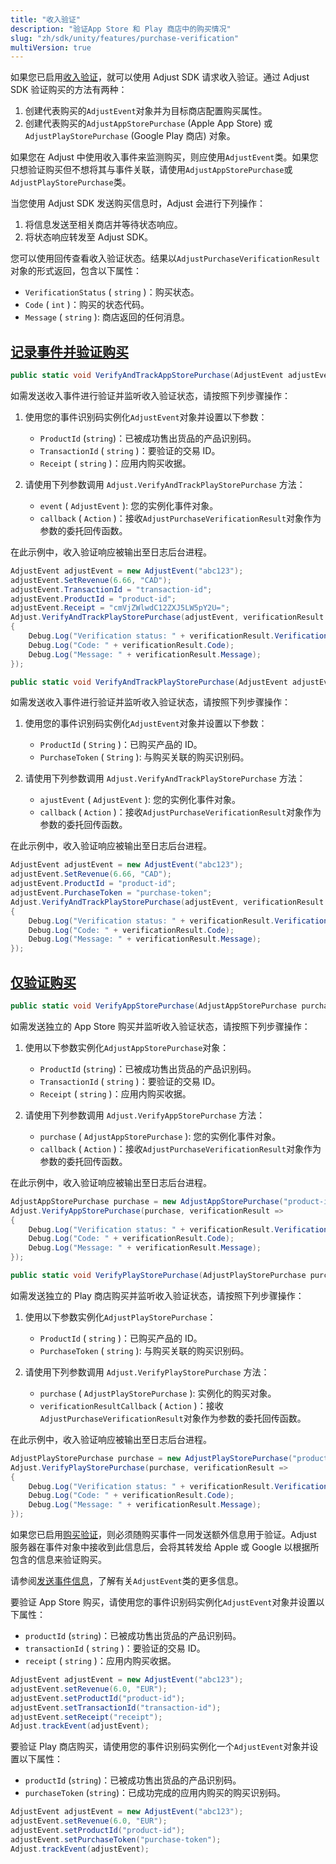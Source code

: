 ```yaml
---
title: "收入验证"
description: "验证App Store 和 Play 商店中的购买情况"
slug: "zh/sdk/unity/features/purchase-verification"
multiVersion: true
---
```


<SdkVersion version="v5">

如果您已启用[收入验证](https://help.adjust.com/zh/article/purchase-verification)，就可以使用 Adjust SDK 请求收入验证。通过 Adjust SDK 验证购买的方法有两种：

1. 创建代表购买的`AdjustEvent`对象并为目标商店配置购买属性。
2. 创建代表购买的`AdjustAppStorePurchase` \(Apple App Store\) 或`AdjustPlayStorePurchase` \(Google Play 商店\) 对象。

<Callout type="tip">

如果您在 Adjust 中使用收入事件来监测购买，则应使用`AdjustEvent`类。如果您只想验证购买但不想将其与事件关联，请使用`AdjustAppStorePurchase`或`AdjustPlayStorePurchase`类。

</Callout>

当您使用 Adjust SDK 发送购买信息时，Adjust 会进行下列操作：

1. 将信息发送至相关商店并等待状态响应。
2. 将状态响应转发至 Adjust SDK。

您可以使用回传查看收入验证状态。结果以`AdjustPurchaseVerificationResult`对象的形式返回，包含以下属性：

-  `VerificationStatus` \( `string` \)：购买状态。
-  `Code` \( `int` \)：购买的状态代码。
-  `Message` \( `string` \): 商店返回的任何消息。

## [记录事件并验证购买](record-event-and-verify-purchase)

<Tabs>
<Tab title="App Store" icon="StoreAppStore" sync="appstore">
<CodeBlock title="方法签名">

```cs
public static void VerifyAndTrackAppStorePurchase(AdjustEvent adjustEvent, Action<adjustpurchaseverificationresult> callback);
```

</CodeBlock>

如需发送收入事件进行验证并监听收入验证状态，请按照下列步骤操作：

1. 使用您的事件识别码实例化`AdjustEvent`对象并设置以下参数：

   -  `ProductId` \(`string`\)：已被成功售出货品的产品识别码。
   -  `TransactionId` \( `string` \)：要验证的交易 ID。
   -  `Receipt` \( `string` \)：应用内购买收据。

2. 请使用下列参数调用 `Adjust.VerifyAndTrackPlayStorePurchase` 方法：
   -  `event` \( `AdjustEvent` \): 您的实例化事件对象。
   -  `callback` \( `Action` \)：接收`AdjustPurchaseVerificationResult`对象作为参数的委托回传函数。

在此示例中，收入验证响应被输出至日志后台进程。

```cs
AdjustEvent adjustEvent = new AdjustEvent("abc123");
adjustEvent.SetRevenue(6.66, "CAD");
adjustEvent.TransactionId = "transaction-id";
adjustEvent.ProductId = "product-id";
adjustEvent.Receipt = "cmVjZWlwdC12ZXJ5LW5pY2U=";
Adjust.VerifyAndTrackPlayStorePurchase(adjustEvent, verificationResult =>
{
    Debug.Log("Verification status: " + verificationResult.VerificationStatus);
    Debug.Log("Code: " + verificationResult.Code);
    Debug.Log("Message: " + verificationResult.Message);
});
```

</Tab>
<Tab title="Google Play" icon="PlatformGooglePlay" sync="playstore">
<CodeBlock title="方法签名">

```cs
public static void VerifyAndTrackPlayStorePurchase(AdjustEvent adjustEvent,Action<adjustpurchaseverificationresult> verificationResultCallback);
```

</CodeBlock>

如需发送收入事件进行验证并监听收入验证状态，请按照下列步骤操作：

1. 使用您的事件识别码实例化`AdjustEvent`对象并设置以下参数：

   -  `ProductId` \( `String` \)：已购买产品的 ID。
   -  `PurchaseToken` \( `String` \): 与购买关联的购买识别码。

2. 请使用下列参数调用 `Adjust.VerifyAndTrackPlayStorePurchase` 方法：
   -  `ajustEvent` \( `AdjustEvent` \): 您的实例化事件对象。
   -  `callback` \( `Action` \)：接收`AdjustPurchaseVerificationResult`对象作为参数的委托回传函数。

在此示例中，收入验证响应被输出至日志后台进程。

```cs
AdjustEvent adjustEvent = new AdjustEvent("abc123");
adjustEvent.SetRevenue(6.66, "CAD");
adjustEvent.ProductId = "product-id";
adjustEvent.PurchaseToken = "purchase-token";
Adjust.VerifyAndTrackPlayStorePurchase(adjustEvent, verificationResult =>
{
    Debug.Log("Verification status: " + verificationResult.VerificationStatus);
    Debug.Log("Code: " + verificationResult.Code);
    Debug.Log("Message: " + verificationResult.Message);
});
```

</Tab>
</Tabs>

## [仅验证购买](only-verify-purchase)

<Tabs>
<Tab title="App Store" icon="StoreAppStore" sync="appstore">
<CodeBlock title="方法签名">

```cs
public static void VerifyAppStorePurchase(AdjustAppStorePurchase purchase, Action<adjustpurchaseverificationresult> callback);
```

</CodeBlock>

如需发送独立的 App Store 购买并监听收入验证状态，请按照下列步骤操作：

1. 使用以下参数实例化`AdjustAppStorePurchase`对象：

   -  `ProductId` \(`string`\)：已被成功售出货品的产品识别码。
   -  `TransactionId` \( `string` \)：要验证的交易 ID。
   -  `Receipt` \( `string` \)：应用内购买收据。

2. 请使用下列参数调用 `Adjust.VerifyAppStorePurchase` 方法：
   -  `purchase` \( `AdjustAppStorePurchase` \): 您的实例化事件对象。
   -  `callback` \( `Action` \)：接收`AdjustPurchaseVerificationResult`对象作为参数的委托回传函数。

在此示例中，收入验证响应被输出至日志后台进程。

```cs
AdjustAppStorePurchase purchase = new AdjustAppStorePurchase("product-id", "transaction-id", "receipt");
Adjust.VerifyAppStorePurchase(purchase, verificationResult =>
{
    Debug.Log("Verification status: " + verificationResult.VerificationStatus);
    Debug.Log("Code: " + verificationResult.Code);
    Debug.Log("Message: " + verificationResult.Message);
});
```

</Tab>
<Tab title="Google Play" icon="PlatformGooglePlay" sync="playstore">
<CodeBlock title="方法签名">

```cs
public static void VerifyPlayStorePurchase(AdjustPlayStorePurchase purchase,Action<adjustpurchaseverificationresult> verificationResultCallback);
```

</CodeBlock>

如需发送独立的 Play 商店购买并监听收入验证状态，请按照下列步骤操作：

1. 使用以下参数实例化`AdjustPlayStorePurchase`：

   -  `ProductId` \( `string` \)：已购买产品的 ID。
   -  `PurchaseToken` \( `string` \): 与购买关联的购买识别码。

2. 请使用下列参数调用 `Adjust.VerifyPlayStorePurchase` 方法：
   -  `purchase` \( `AdjustPlayStorePurchase` \): 实例化的购买对象。
   -  `verificationResultCallback` \( `Action` \)：接收`AdjustPurchaseVerificationResult`对象作为参数的委托回传函数。

在此示例中，收入验证响应被输出至日志后台进程。

```cs
AdjustPlayStorePurchase purchase = new AdjustPlayStorePurchase("product-id", "purchase-token");
Adjust.VerifyPlayStorePurchase(purchase, verificationResult =>
{
    Debug.Log("Verification status: " + verificationResult.VerificationStatus);
    Debug.Log("Code: " + verificationResult.Code);
    Debug.Log("Message: " + verificationResult.Message);
});
```

</Tab>
</Tabs>
</SdkVersion>
<SdkVersion version="v4">

如果您已启用[购买验证](https://help.adjust.com/zh/article/purchase-verification)，则必须随购买事件一同发送额外信息用于验证。Adjust 服务器在事件对象中接收到此信息后，会将其转发给 Apple 或 Google 以根据所包含的信息来验证购买。

<Callout type="seealso">

请参阅[发送事件信息](/zh/sdk/android/features/events)，了解有关`AdjustEvent`类的更多信息。

</Callout>
<Tabs>
<Tab title="App Store" icon="StoreAppStore" sync="appstore">

要验证 App Store 购买，请使用您的事件识别码实例化`AdjustEvent`对象并设置以下属性：

-  `productId` \(`string`\)：已被成功售出货品的产品识别码。
-  `transactionId` \( `string` \)：要验证的交易 ID。
-  `receipt` \( `string` \)：应用内购买收据。

```cs
AdjustEvent adjustEvent = new AdjustEvent("abc123");
adjustEvent.setRevenue(6.0, "EUR");
adjustEvent.setProductId("product-id");
adjustEvent.setTransactionId("transaction-id");
adjustEvent.setReceipt("receipt");
Adjust.trackEvent(adjustEvent);
```

</Tab>
<Tab title="Play 商店" icon="PlatformGooglePlay" sync="playstore">

要验证 Play 商店购买，请使用您的事件识别码实例化一个`AdjustEvent`对象并设置以下属性：

-  `productId` \(`string`\)：已被成功售出货品的产品识别码。
-  `purchaseToken` \(`string`\)：已成功完成的应用内购买的购买识别码。

```cs
AdjustEvent adjustEvent = new AdjustEvent("abc123");
adjustEvent.setRevenue(6.0, "EUR");
adjustEvent.setProductId("product-id");
adjustEvent.setPurchaseToken("purchase-token");
Adjust.trackEvent(adjustEvent);
```

</Tab>
</Tabs>
</SdkVersion>
